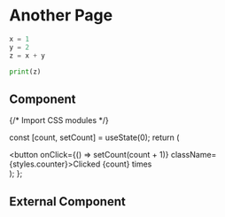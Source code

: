 # Another Page

```python filename="tanishq.py" {3} copy
x = 1
y = 2
z = x + y

print(z)
```

## Component


{/* Import CSS modules */}

  const [count, setCount] = useState(0);
  return (
    <div>
      <button onClick={() => setCount(count + 1)} className={styles.counter}>Clicked {count} times</button>
    </div>
  );
};

<Counter/>

## External Component


<Counters />

